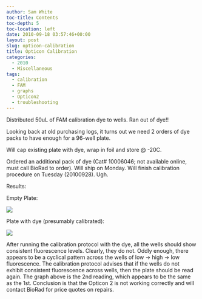 ```yaml
---
author: Sam White
toc-title: Contents
toc-depth: 5
toc-location: left
date: 2010-09-18 03:57:46+00:00
layout: post
slug: opticon-calibration
title: Opticon Calibration
categories:
  - 2010
  - Miscellaneous
tags:
  - calibration
  - FAM
  - graphs
  - Opticon2
  - troubleshooting
---
```


Distributed 50uL of FAM calibration dye to wells. Ran out of dye!!

Looking back at old purchasing logs, it turns out we need 2 orders of dye packs to have enough for a 96-well plate.

Will cap existing plate with dye, wrap in foil and store @ -20C.

Ordered an additional pack of dye (Cat# 10006046; not available online, must call BioRad to order). Will ship on Monday. Will finish calibration procedure on Tuesday (20100928). Ugh.

Results:

Empty Plate:

![](https://eagle.fish.washington.edu/Arabidopsis/20100917%20Opticon%20Cal%20Empty.JPG)

Plate with dye (presumably calibrated):

![](https://eagle.fish.washington.edu/Arabidopsis/20100922%20Opticon%20Cal%20Dye.JPG)

After running the calibration protocol with the dye, all the wells should show consistent fluorescence levels. Clearly, they do not. Oddly enough, there appears to be a cyclical pattern across the wells of low -> high -> low fluorescence. The calibration protocol advises that if the wells do not exhibit consistent fluorescence across wells, then the plate should be read again. The graph above is the 2nd reading, which appears to be the same as the 1st. Conclusion is that the Opticon 2 is not working correctly and will contact BioRad for price quotes on repairs.
